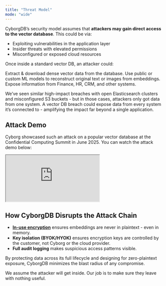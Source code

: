```yaml
---
title: "Threat Model"
mode: "wide"
---
```


CyborgDB’s security model assumes that **attackers may gain direct access to the vector database**. This could be via:

* Exploiting vulnerabilities in the application layer
* Insider threats with elevated permissions
* Misconfigured or exposed cloud resources

Once inside a standard vector DB, an attacker could:

<Steps>
    <Step title="Exfiltrate Embeddings" icon="download">
        Extract & download dense vector data from the database.
    </Step>
    <Step title="Run Inversion Attacks" icon="forward">
        Use public or custom ML models to reconstruct original text or images from embeddings.
    </Step>
    <Step title="Recover Sensitive Data" icon="lock-open">
        Expose information from Finance, HR, CRM, and other systems.
    </Step>
</Steps>

We’ve seen similar high-impact breaches with open Elasticsearch clusters and misconfigured S3 buckets  -  but in those cases, attackers only got data from one system. A vector DB breach could expose data from  every system it’s connected to - amplifying the impact far beyond a single application.

## Attack Demo

Cyborg showcased such an attack on a popular vector database at the Confidential Computing Summit in June 2025. You can watch the attack demo below:

<iframe 
    className="w-full aspect-video rounded-xl"
    src="https://www.youtube.com/embed/TK2L3P3k-EM?si=Xj_fKUo_gwtWHkjL&amp;start=270" 
    title="YouTube video player" 
    allow="accelerometer; autoplay; clipboard-write; encrypted-media; gyroscope; picture-in-picture; web-share"
    referrerpolicy="strict-origin-when-cross-origin"
    allowfullscreen
>
    Your browser does not support iframes. 
    <a href="https://www.youtube.com/watch?v=TK2L3P3k-EM&t=270s" target="_blank" rel="noopener noreferrer">
        Watch the attack demo on YouTube
    </a>
</iframe>

## How CyborgDB Disrupts the Attack Chain

* **[In-use encryption](./encryption)** ensures embeddings are never in plaintext - even in memory.
* **Key isolation (BYOK/HYOK)** ensures encryption keys are controlled by the customer, not Cyborg or the cloud provider.
* **Full audit logging** makes suspicious access patterns visible.

By protecting data across its full lifecycle and designing for zero-plaintext exposure, CyborgDB minimizes the blast radius of any compromise.

We assume the attacker will get inside. Our job is to make sure they leave with nothing useful.